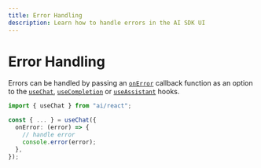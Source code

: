 ```yaml
---
title: Error Handling
description: Learn how to handle errors in the AI SDK UI
---
```


# Error Handling

Errors can be handled by passing an [`onError`](/docs/reference/ai-sdk-ui/use-chat#on-error) callback function as an option to the [`useChat`](/docs/reference/ai-sdk-ui/use-chat), [`useCompletion`](/docs/reference/ai-sdk-ui/use-completion) or [`useAssistant`](/docs/reference/ai-sdk-ui/use-assistant) hooks.

```ts highlight="3,8-10"
import { useChat } from "ai/react";

const { ... } = useChat({
  onError: (error) => {
    // handle error
    console.error(error);
  },
});
```
